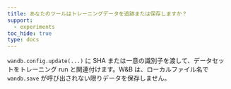 ```yaml
---
title: あなたのツールはトレーニングデータを追跡または保存しますか？
support:
  - experiments
toc_hide: true
type: docs
---
```

`wandb.config.update(...)` に SHA または一意の識別子を渡して、データセットをトレーニング run と関連付けます。W&B は、ローカルファイル名で `wandb.save` が呼び出されない限りデータを保存しません。